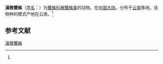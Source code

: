 {{Speciesbox
| name = 滇微蟹蛛
| status = 
| status_system = 
| image = 
| genus = Lysiteles
| species = dianicus
| authority = (Song et Zhao, 1994)<ref name='id14527'>{{cite web| url =http://www.bioinfo.cn/db05/BjdwSpecies.php?action=view&id=14527| title =滇微蟹蛛| work =《中国动物物种编目数据库》| publisher =中国科学院微生物研究所| author =中国科学院动物研究所| accessdate =2009-04-28| deadurl =yes| archiveurl =https://web.archive.org/web/20160305051901/http://www.bioinfo.cn/db05/BjdwSpecies.php?action=view&id=14527| archivedate =2016-03-05}}</ref>
}}

'''滇微蟹蛛'''（[[学名|学名]]：{{lang|la|''Lysiteles dianicus''}}）为[[蟹蛛科|蟹蛛科]][[微蟹蛛属|微蟹蛛属]]的动物。在[[中国大陆|中国大陆]]，分布于[[云南|云南]]等地。该物种的模式产地在云南。<ref name='id14527'/>

== 参考文献 ==
{{reflist}}

{{Wikispecies|Lysiteles dianicus}}
{{Taxonbar|from=Q2341181}}

[[Category:微蟹蛛属|滇微蟹蛛]]


{{蜘蛛小作品}}